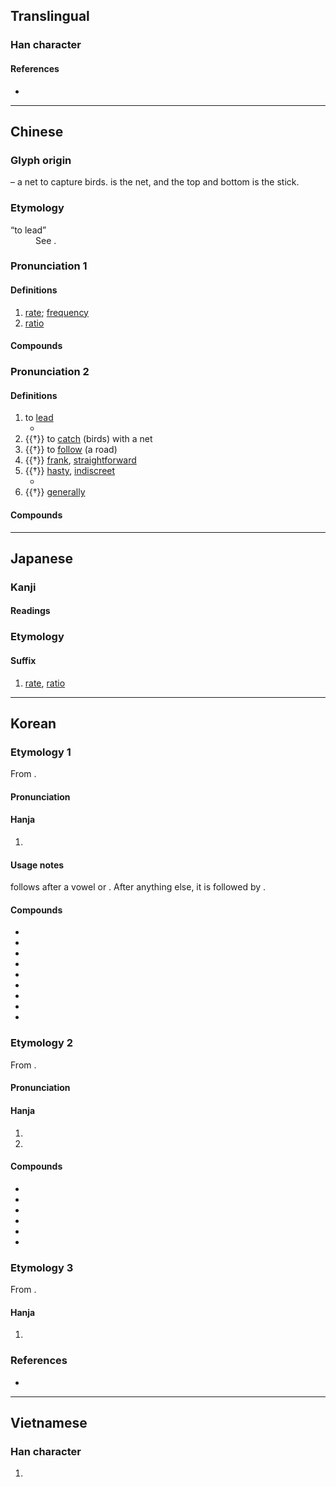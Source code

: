 {{character info}}
==Translingual==

===Han character===
{{Han char|rn=95|rad=玄|as=06|sn=11|four=00403|canj=YIOJ|ids=⿱⿻玄⿱丷八十,⿳亠⿲冫幺⿱丿丶十}}

====References====
* {{Han ref|kx=0725.050|dkj=20817|dj=1135.040|hdz=10289.030|uh=7387|ud=29575|bh=B276|bd=45686}}

----

==Chinese==
{{zh-forms}}

===Glyph origin===
{{Han etym}}
{{liushu|p}} – a net to capture birds. {{lang|zh|冫幺冫}}is the net, and the top and bottom is the stick.

===Etymology===
; “to lead”
: See {{zh-l|*帥}}.

===Pronunciation 1===
{{zh-pron
|m=lǜ
|c=leot6,leot6-2
|md=lŭk
|mn=lu̍t
|w=5liq
|oc=2,2
|cat=n
}}

====Definitions====
{{zh-hanzi}}

# [[rate]]; [[frequency]]
# [[ratio]]

====Compounds====
{{zh-der|命中率|功率表|存活率|再犯率|出生率|定率|中心匯率|乖離率|使用率|功率|倍率|守備率|建蔽率|公用費率|安全率|名目利率|年增率|實質利率|單一稅率|得票率|匯率|低利率|年利率|固定匯率|功率比|低頻率|功率因數|圓周率|失業率|外匯匯率|利率政策|兌換率|協定稅率|彀率|利率|工率|周率|扣繳率|獲利率|收視率|特高頻率|比率|成長率|打擊率|普及率|掛牌匯率|牌告利率|或然率|犯罪率|稅率|效率|放大率|空屋率|浮動匯率|百分率|機械效率|拆款利率|發病率|死亡率|曲率|流動比率|率更|概率|發生率|月利率|機率預報|機率|驅蟲效率|關稅率|行車速率|錄取率|變動匯率|速率|離婚率|行政效率|電功率|自然率|頻率|零稅率|離心率|累進稅率|自由稅率|重貼現率|速動比率|貼現率|費率|自然利率|能率}}

===Pronunciation 2===
{{zh-pron
|m=shuài,shuò
|c=seot1
|md=sáuk
|mn=sut/xm,zz:sòe/soài
|mn_note=sut/sòe - literary; soài - vernacular (俗)
|w=4seq
|mc=y
|oc=1+3+4,1+3
|cat=v
}}

====Definitions====
{{zh-hanzi}}

# to [[lead]]
#* {{zh-x|辛 大怒，躍 馬 橫 刀，只 率{shuài} 數 騎 突-入 敵營 生擒 叛 將。|Xin burst into anger, galloped ahead with sword drawn, broke into the enemy camp '''leading''' but several mounted soldiers, and captured the general who had defected alive.|ref='''2000''', {{w|Liang Heng}}, “Slapping All Over the Banister”}}
# {{†}} to [[catch]] (birds) with a net
# {{†}} to [[follow]] (a road)
# {{†}} [[frank]], [[straightforward]]
# {{†}} [[hasty]], [[indiscreet]]
#* {{zh-x|^子路 率{shuài} 爾 而 對 曰：“千 乘 之 國……”|Zilu '''hastily and lightly''' replied: "Suppose the case of a State of ten thousand chariots..."|ref=Analects}}
# {{†}} [[generally]]

====Compounds====
{{zh-der|fold=1|兜率天宮|兜率天|坦率|大率|兜率宮|率真|率爾成章|率土宅心|整躬率物|率皆|率率|正身率下|率由舊章|率土同慶|率以為常|率然|率直|率爾|百獸率舞|率同|率先|督率|真率|相率|率馬以驥|勗率|疏率|率師|率領|率隊|率由舊則|率獸食人|率爾操觚|率性|率土歸心|率土之濱|渠率|直率|普天率土|草率|草率將事|親率|草率收兵|躬先表率|輕率|粗率|鳩率|統率|表率}}

----

==Japanese==

===Kanji===
{{ja-kanji|grade=5|rs=玄06}}

====Readings====
{{ja-readings
|goon=しゅち, すい, そち, りち
|kanon=すい, そつ, りつ
|kun=ひき-いる, おおむ-ね, わりあい-
}}

===Etymology===
{{ja-kanjitab|りつ|yomi=on}}

====Suffix====
{{ja-pos|suffix|りつ}}

# [[rate]], [[ratio]]

----

==Korean==

===Etymology 1===
From {{der|ko|ltc|-}} {{ltc-l|率|tr=*lwit}}.

{{collapse|
* {{hanja-dongguk|류ᇙ〮|lyúlq}}
|Historical readings
|bg=#FFFFFF}}

====Pronunciation====
{{ko-hanja-pron|률/율|ɾjuɭ/juɭ}}

====Hanja====
{{ko-hanja-search}}
{{ko-hanja|비율|률||율}}

# {{hanja form of|[[률]]/[[율]]|[[rate]], [[ratio]]}}

====Usage notes====
{{ko-l|율}} follows after a vowel or {{ko-l|ㄴ}}. After anything else, it is followed by {{ko-l|률}}.

====Compounds====
{{der-top3|Compounds}}
* {{ko-l|능률|能率}}
* {{ko-l|효율|效率}}
* {{ko-l|세율|稅率}}
* {{ko-l|배율|倍率}}
* {{ko-l|이율|利率}}
* {{ko-l|확률|[[probability]]|確率}}
* {{ko-l|환율|[[exchange rate]]|換率}}
* {{ko-l|비율|[[ratio]]|比率}}
* {{ko-l|원주율|圓周率}}
{{der-bottom}}

===Etymology 2===
From {{der|ko|ltc|-}} {{ltc-l|率|id=2}}. 

{{collapse|
* {{hanja-dongguk|소ᇙ〮|swólq}}
* {{hanja-sinjeung|솔|swol}}
|Historical readings
|bg=#FFFFFF}}

====Pronunciation====
{{ko-hanja-pron|솔|sʰo̞ɭ}}

====Hanja====
{{ko-hanja|거느리다|거느릴|솔}}

# {{hanja form of|솔|to [[lead]]}}
# {{hanja form of|솔|[[frank]]; [[straightforward]]}}

====Compounds====
{{der-top3|Compounds}}
* {{ko-l|경솔|輕率}}
* {{ko-l|진솔|眞率}}
* {{ko-l|통솔|[[command]]; [[lead]]|統率}}
* {{ko-l|인솔|[[leading]]; [[guiding]]|引率}}
* {{ko-l|솔직|[[directness]]; [[frankness]]|率直}}
* {{ko-l|솔선|率先}}
{{der-bottom}}

===Etymology 3===
From {{der|ko|ltc|-}} {{ltc-l|率|id=1}}.

====Hanja====
{{ko-hanja|우두머리|수}}

# {{alt form|ko|帥||{{hanja form of|수|[[commander]]}}}}

===References===
* {{R:hanjadoc|7272}}

----

==Vietnamese==

===Han character===
{{vi-hantu|[[chuốt]], [[sót]], [[suất]], [[suốt]], [[sút]], [[thoắt]]|rs=玄06}}

# {{rfdef|vi|sort=玄06}}